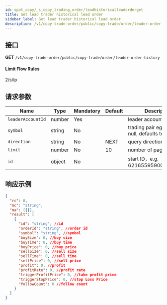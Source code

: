 ```yaml
---
id: spot_copy/_s_copy_trading_order/leadhistoricalleadorderget
title: Get lead trader historical lead order
sidebar_label: Get lead trader historical lead order
description: /v1/copy-trade-order/public/copy-trade/order/leader-order-history
---
```


## 接口

**GET** `/v1/copy-trade-order/public/copy-trade/order/leader-order-history`

#### **Limit Flow Rules**

2/s/ip

## 请求参数

| Name | Type | Mandatory | Default | Description |
| --- | --- | --- | --- | --- |
| `leaderAccountId` | number | Yes |  | leader account id |
| `symbol` | string | No |  | trading pair eg:btc_usdt. if null, defaults to all |
| `direction` | string | No | NEXT | query direction |
| `limit` | number | No | 10 | number of pages |
| `id` | object | No |  | start ID，e.g. 6216559590087220004 |

## 响应示例

```json
{
  "rc": 0,
  "mc": "string",
  "ma": [{}],
  "result": [
    {
      "id": "string", //id
      "orderId": "string", //order id
      "symbol": "string", //symbol
      "buySize": 0, //buy size
      "buyTime": 0, //buy time
      "buyPrice": 0, //buy price
      "sellSize": 0, //sell size
      "sellTime": 0, //sell time
      "sellPrice": 0, //sell price
      "profit": 0, //profit
      "profitRate": 0, //profit rate
      "triggerProfitPrice": 0, //take profit price
      "triggerStopPrice": 0, //stop Loss Price
      "followCount": 0 //follow count
    }
  ]
}
```
